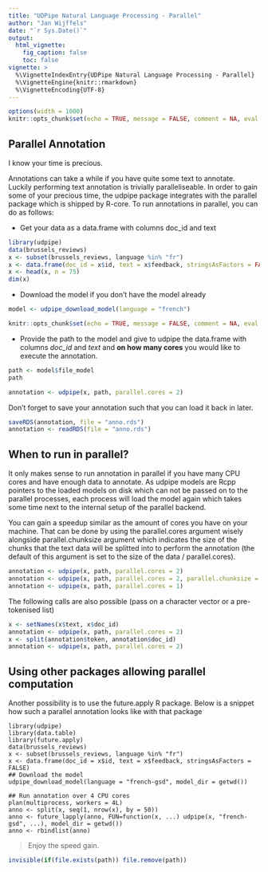 ```yaml
---
title: "UDPipe Natural Language Processing - Parallel"
author: "Jan Wijffels"
date: "`r Sys.Date()`"
output:
  html_vignette:
    fig_caption: false
    toc: false
vignette: >
  %\VignetteIndexEntry{UDPipe Natural Language Processing - Parallel}
  %\VignetteEngine{knitr::rmarkdown}
  %\VignetteEncoding{UTF-8}
---
```


```r
options(width = 1000)
knitr::opts_chunk$set(echo = TRUE, message = FALSE, comment = NA, eval = TRUE)
```

## Parallel Annotation

I know your time is precious.

Annotations can take a while if you have quite some text to annotate. Luckily performing text annotation is trivially paralleliseable. In order to gain some of your precious time, the udpipe package integrates with the parallel package which is shipped by R-core. To run annotations in parallel, you can do as follows:

- Get your data as a data.frame with columns doc_id and text

```r
library(udpipe)
data(brussels_reviews)
x <- subset(brussels_reviews, language %in% "fr")
x <- data.frame(doc_id = x$id, text = x$feedback, stringsAsFactors = FALSE)
x <- head(x, n = 75)
dim(x)
```

- Download the model if you don't have the model already

```r
model <- udpipe_download_model(language = "french")
```

```r
knitr::opts_chunk$set(echo = TRUE, message = FALSE, comment = NA, eval = !model$download_failed)
```

- Provide the path to the model and give to udpipe the data.frame with columns *doc_id* and *text* and **on how many cores** you would like to execute the annotation.

```r
path <- model$file_model
path

annotation <- udpipe(x, path, parallel.cores = 2)
```

Don't forget to save your annotation such that you can load it back in later.

```r
saveRDS(annotation, file = "anno.rds")
annotation <- readRDS(file = "anno.rds")
```


## When to run in parallel?

It only makes sense to run annotation in parallel if you have many CPU cores and have enough data to annotate. As udpipe models are Rcpp pointers to the loaded models on disk which can not be passed on to the parallel processes, each process will load the model again which takes some time next to the internal setup of the parallel backend. 

You can gain a speedup similar as the amount of cores you have on your machine. That can be done by using the parallel.cores argument wisely alongside parallel.chunksize argument which indicates the size of the chunks that the text data will be splitted into to perform the annotation (the default of this argument is set to the size of the data / parallel.cores). 

```r
annotation <- udpipe(x, path, parallel.cores = 2)
annotation <- udpipe(x, path, parallel.cores = 2, parallel.chunksize = 50)
annotation <- udpipe(x, path, parallel.cores = 1)
```

The following calls are also possible (pass on a character vector or a pre-tokenised list)

```r
x <- setNames(x$text, x$doc_id)
annotation <- udpipe(x, path, parallel.cores = 2)
x <- split(annotation$token, annotation$doc_id)
annotation <- udpipe(x, path, parallel.cores = 2)
```

## Using other packages allowing parallel computation

Another possibility is to use the future.apply R package. Below is a snippet how such a parallel annotation looks like with that package

```
library(udpipe)
library(data.table)
library(future.apply)
data(brussels_reviews)
x <- subset(brussels_reviews, language %in% "fr")
x <- data.frame(doc_id = x$id, text = x$feedback, stringsAsFactors = FALSE)
## Download the model
udpipe_download_model(language = "french-gsd", model_dir = getwd())

## Run annotation over 4 CPU cores
plan(multiprocess, workers = 4L)
anno <- split(x, seq(1, nrow(x), by = 50))
anno <- future_lapply(anno, FUN=function(x, ...) udpipe(x, "french-gsd", ...), model_dir = getwd())
anno <- rbindlist(anno)
```

> Enjoy the speed gain.



```r
invisible(if(file.exists(path)) file.remove(path))
```
